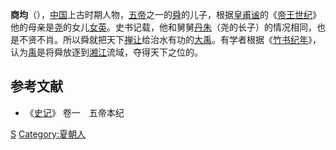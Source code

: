 '''商均'''（{{bd|？||？||}}），[[中国|中国]]上古时期人物，[[五帝|五帝]]之一的[[舜|舜]]的儿子，根据[[皇甫谧|皇甫谧]]的《[[帝王世纪|帝王世纪]]》他的母亲是[[尧|尧]]的女儿[[女英|女英]]。史书记载，他和舅舅[[丹朱|丹朱]]（尧的长子）的情况相同，也是不贤不肖。所以舜就把天下[[禅让|禅让]]给治水有功的[[大禹|大禹]]。有学者根据《[[竹书纪年|竹书纪年]]》，认为[[禹|禹]]是将舜放逐到[[湘江|湘江]]流域，夺得天下之位的。

==参考文献==
*《[[史记|史记]]》 卷一　五帝本纪


[[Category:中国上古人物|S]]
[[Category:夏朝人|Category:夏朝人]]